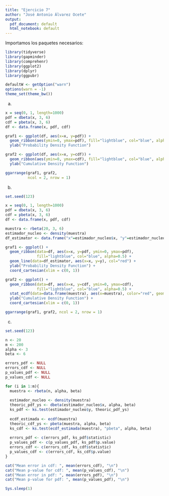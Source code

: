 ```yaml
---
title: "Ejercicio 7"
author: "José Antonio Álvarez Ocete"
output:
  pdf_document: default
  html_notebook: default
---
```


Importamos los paquetes necesarios:

```r
library(tidyverse)
library(gapminder)
library(comprehenr)
library(ggplot2)
library(dplyr)
library(ggpubr)

defaultW <- getOption("warn")
options(warn = -1)
theme_set(theme_bw())
```

a)

```r
x = seq(0, 1, length=1000)
pdf = dbeta(x, 3, 6)
cdf = pbeta(x, 3, 6)
df <- data.frame(x, pdf, cdf)

graf1 <- ggplot(df, aes(x=x, y=pdf)) +
  geom_ribbon(aes(ymin=0, ymax=pdf), fill="lightblue", col="blue", alpha=0.5) +
  ylab("Probability Density Function")

graf2 <- ggplot(df, aes(x=x, y=cdf)) +
  geom_ribbon(aes(ymin=0, ymax=cdf), fill="lightblue", col="blue", alpha=0.5) +
  ylab("Cumulative Density Function")

ggarrange(graf1, graf2, 
          ncol = 2, nrow = 1)
```

b)

```r
set.seed(123)

x = seq(0, 1, length=1000)
pdf = dbeta(x, 3, 6)
cdf = pbeta(x, 3, 6)
df <- data.frame(x, pdf, cdf)

muestra <- rbeta(20, 3, 6)
estimador_nucleo <- density(muestra)
df_estimator <- data.frame("x"=estimador_nucleo$x, "y"=estimador_nucleo$y)

graf1 <- ggplot() +
  geom_ribbon(data=df, aes(x=x, y=pdf, ymin=0, ymax=pdf),
              fill="lightblue", col="blue", alpha=0.5) +
  geom_line(data=df_estimator, aes(x=x, y=y), col="red") +
  ylab("Probability Density Function") +
  coord_cartesian(xlim = c(0, 1))

graf2 <- ggplot() +
  geom_ribbon(data=df, aes(x=x, y=cdf, ymin=0, ymax=cdf),
              fill="lightblue", col="blue", alpha=0.5) +
  stat_ecdf(data=data.frame(muestra), aes(x=muestra), color="red", geom="step") +
  ylab("Cumulative Density Function") +
  coord_cartesian(xlim = c(0, 1))

ggarrange(graf1, graf2, ncol = 2, nrow = 1)
```

c)

```r
set.seed(123)

n <- 20
m <- 200
alpha <- 3
beta <- 6

errors_pdf <- NULL
errors_cdf <- NULL
p_values_pdf <- NULL
p_values_cdf <- NULL

for (i in 1:m){
  muestra <- rbeta(n, alpha, beta)
  
  estimador_nucleo <- density(muestra)
  theoric_pdf_ys <- dbeta(estimador_nucleo$x, alpha, beta)
  ks_pdf <- ks.test(estimador_nucleo$y, theoric_pdf_ys)
  
  ecdf_estimada <- ecdf(muestra)
  theoric_cdf_ys <- pbeta(muestra, alpha, beta)
  ks_cdf <- ks.test(ecdf_estimada(muestra), "pbeta", alpha, beta)
  
  errors_pdf <- c(errors_pdf, ks_pdf$statistic)
  p_values_pdf <- c(p_values_pdf, ks_pdf$p.value)
  errors_cdf <- c(errors_cdf, ks_cdf$statistic)
  p_values_cdf <- c(errors_cdf, ks_cdf$p.value)
}

cat("Mean error in cdf: ", mean(errors_cdf), "\n")
cat("Mean p-value for cdf: ", mean(p_values_cdf), "\n")
cat("Mean error in pdf: ", mean(errors_pdf), "\n")
cat("Mean p-value for pdf: ", mean(p_values_pdf), "\n")
```

```r
Sys.sleep(1)
```
             
             
             
             
             
             
             
             
             
             
             
             
             
             
             
             
             
             
             
             
             
             
             
             
             
             
             
             